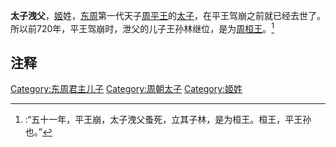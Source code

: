 '''太子洩父'''，[[姬姓|姬]]姓，[[东周|东周]]第一代天子[[周平王|周平王]]的[[太子|太子]]，在平王驾崩之前就已经去世了。所以前720年，平王驾崩时，泄父的儿子王孙林继位，是为[[周桓王|周桓王]]。<ref>{{Wikisource history|史記|004|周本紀}}:“五十一年，平王崩，太子洩父蚤死，立其子林，是为桓王。桓王，平王孙也。”</ref>

==注释==
{{Reflist}}

[[Category:东周君主儿子|Category:东周君主儿子]]
[[Category:周朝太子|Category:周朝太子]]
[[Category:姬姓|Category:姬姓]]